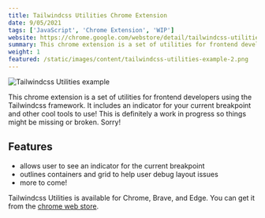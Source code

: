 ```yaml
---
title: Tailwindcss Utilities Chrome Extension
date: 9/05/2021
tags: ['JavaScript', 'Chrome Extension', 'WIP']
website: https://chrome.google.com/webstore/detail/tailwindcss-utilities/ddbakgkfkikeaopboaeoehiinhdkmhjk?hl=en&authuser=0
summary: This chrome extension is a set of utilities for frontend developers using the Tailwindcss framework.
weight: 1
featured: /static/images/content/tailwindcss-utilities-example-2.png
---
```


![Tailwindcss Utilities example](/static/images/content/tailwindcss-utilities-example-2.png)

This chrome extension is a set of utilities for frontend developers using the Tailwindcss framework. It includes an indicator for your current breakpoint and other cool tools to use! This is definitely a work in progress so things might be missing or broken. Sorry!

## Features

- allows user to see an indicator for the current breakpoint
- outlines containers and grid to help user debug layout issues
- more to come!

Tailwindcss Utilities is available for Chrome, Brave, and Edge. You can get it from the [chrome web store](https://chrome.google.com/webstore/detail/tailwindcss-utilities/ddbakgkfkikeaopboaeoehiinhdkmhjk?hl=en&authuser=0).
